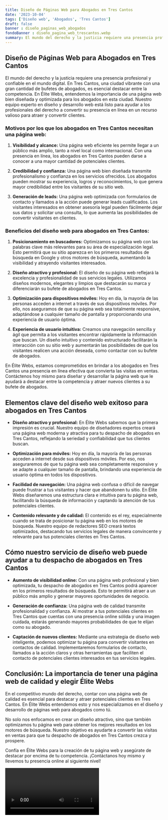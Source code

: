 ```yaml
---
title: Diseño de Páginas Web para Abogados en Tres Cantos
date: '2023-10-04'
tags: ['Diseño web', 'Abogados', 'Tres Cantos']
draft: false
banner : diseño_paginas_web_abogados
fondoBanner : diseño_pagina_web_trescantos.webp
summary: El mundo del derecho y la justicia requiere una presencia profesional y confiable en el mundo digital. En Tres Cantos, una ciudad vibrante con una gran cantidad de bufetes de abogados, es esencial destacar entre la competencia. En Élite Webs, entendemos la importancia de una página web bien diseñada y optimizada para los abogados en esta ciudad. Nuestro equipo experto en diseño y desarrollo web está listo para ayudar a los profesionales del derecho a convertir su presencia en línea en un recurso valioso para atraer y convertir clientes.
---
```


## Diseño de Páginas Web para Abogados en Tres Cantos

El mundo del derecho y la justicia requiere una presencia profesional y confiable en el mundo digital. En Tres Cantos, una ciudad vibrante con una gran cantidad de bufetes de abogados, es esencial destacar entre la competencia. En Élite Webs, entendemos la importancia de una página web bien diseñada y optimizada para los abogados en esta ciudad. Nuestro equipo experto en diseño y desarrollo web está listo para ayudar a los profesionales del derecho a convertir su presencia en línea en un recurso valioso para atraer y convertir clientes.

### Motivos por los que los abogados en Tres Cantos necesitan una página web:

1. **Visibilidad y alcance:** Una página web eficiente les permite llegar a un público más amplio, tanto a nivel local como internacional. Con una presencia en línea, los abogados en Tres Cantos pueden darse a conocer a una mayor cantidad de potenciales clientes.

2. **Credibilidad y confianza:** Una página web bien diseñada transmite profesionalismo y confianza en los servicios ofrecidos. Los abogados pueden mostrar su experiencia, logros y reconocimientos, lo que genera mayor credibilidad entre los visitantes de su sitio web.

3. **Generación de leads:** Una página web optimizada con formularios de contacto y llamados a la acción puede generar leads cualificados. Los visitantes interesados ​​en obtener asesoría legal pueden fácilmente dejar sus datos y solicitar una consulta, lo que aumenta las posibilidades de convertir visitantes en clientes.

### Beneficios del diseño web para abogados en Tres Cantos:

1. **Posicionamiento en buscadores:** Optimizamos su página web con las palabras clave más relevantes para su área de especialización legal. Esto permitirá que su sitio aparezca en los primeros resultados de búsqueda en Google y otros motores de búsqueda, aumentando la visibilidad y atrayendo visitantes interesados.

2. **Diseño atractivo y profesional:** El diseño de su página web reflejará la excelencia y profesionalidad de sus servicios legales. Utilizamos diseños modernos, elegantes y limpios que destacarán su marca y diferenciarán su bufete de abogados en Tres Cantos.

3. **Optimización para dispositivos móviles:** Hoy en día, la mayoría de las personas acceden a internet a través de sus dispositivos móviles. Por ello, nos aseguramos de que su página web sea totalmente responsive, adaptándose a cualquier tamaño de pantalla y proporcionando una experiencia de usuario óptima.

4. **Experiencia de usuario intuitiva:** Creamos una navegación sencilla y ágil que permita a los visitantes encontrar rápidamente la información que buscan. Un diseño intuitivo y contenido estructurado facilitarán la interacción con su sitio web y aumentarán las posibilidades de que los visitantes realicen una acción deseada, como contactar con su bufete de abogados.

En Élite Webs, estamos comprometidos en brindar a los abogados en Tres Cantos una presencia en línea efectiva que convierta las visitas en ventas. Contáctenos hoy mismo para diseñar y desarrollar la página web que le ayudará a destacar entre la competencia y atraer nuevos clientes a su bufete de abogados.

<GifSeo />

<Cta />

## Elementos clave del diseño web exitoso para abogados en Tres Cantos

- **Diseño atractivo y profesional:** En Élite Webs sabemos que la primera impresión es crucial. Nuestro equipo de diseñadores expertos creará una página web moderna y atractiva para tu despacho de abogados en Tres Cantos, reflejando la seriedad y confiabilidad que tus clientes buscan.

- **Optimización para móviles:** Hoy en día, la mayoría de las personas acceden a internet desde sus dispositivos móviles. Por eso, nos aseguraremos de que tu página web sea completamente responsive y se adapte a cualquier tamaño de pantalla, brindando una experiencia de usuario óptima en todos los dispositivos.

- **Facilidad de navegación:** Una página web confusa o difícil de navegar puede frustrar a tus visitantes y hacer que abandonen tu sitio. En Élite Webs diseñaremos una estructura clara e intuitiva para tu página web, facilitando la búsqueda de información y captando la atención de tus potenciales clientes.

- **Contenido relevante y de calidad:** El contenido es el rey, especialmente cuando se trata de posicionar tu página web en los motores de búsqueda. Nuestro equipo de redactores SEO creará textos optimizados, destacando tus servicios legales de manera convincente y relevante para tus potenciales clientes en Tres Cantos.

## Cómo nuestro servicio de diseño web puede ayudar a tu despacho de abogados en Tres Cantos

- **Aumento de visibilidad online:** Con una página web profesional y bien optimizada, tu despacho de abogados en Tres Cantos podrá aparecer en los primeros resultados de búsqueda. Esto te permitirá atraer a un público más amplio y generar mayores oportunidades de negocio.

- **Generación de confianza:** Una página web de calidad transmite profesionalidad y confianza. Al mostrar a tus potenciales clientes en Tres Cantos que cuentas con una presencia online sólida y una imagen cuidada, estarás generando mayores probabilidades de que te elijan como su abogado.

- **Captación de nuevos clientes:** Mediante una estrategia de diseño web inteligente, podemos optimizar tu página para convertir visitantes en contactos de calidad. Implementaremos formularios de contacto, llamados a la acción claros y otras herramientas que faciliten el contacto de potenciales clientes interesados en tus servicios legales.

## Conclusión: La importancia de tener una página web de calidad y elegir Élite Webs

En el competitivo mundo del derecho, contar con una página web de calidad es esencial para destacar y atraer potenciales clientes en Tres Cantos. En Élite Webs entendemos esto y nos especializamos en el diseño y desarrollo de páginas web para abogados como tú.

No solo nos enfocamos en crear un diseño atractivo, sino que también optimizamos tu página web para obtener los mejores resultados en los motores de búsqueda. Nuestro objetivo es ayudarte a convertir las visitas en ventas para que tu despacho de abogados en Tres Cantos crezca y prospere.

Confía en Élite Webs para la creación de tu página web y asegúrate de destacar por encima de tu competencia. ¡Contáctanos hoy mismo y llevemos tu presencia online al siguiente nivel!

<Video />

<CtaBot job='Abogados' city='Tres Cantos'/>

<Gmaps query='Tres Cantos+españa+maps' />